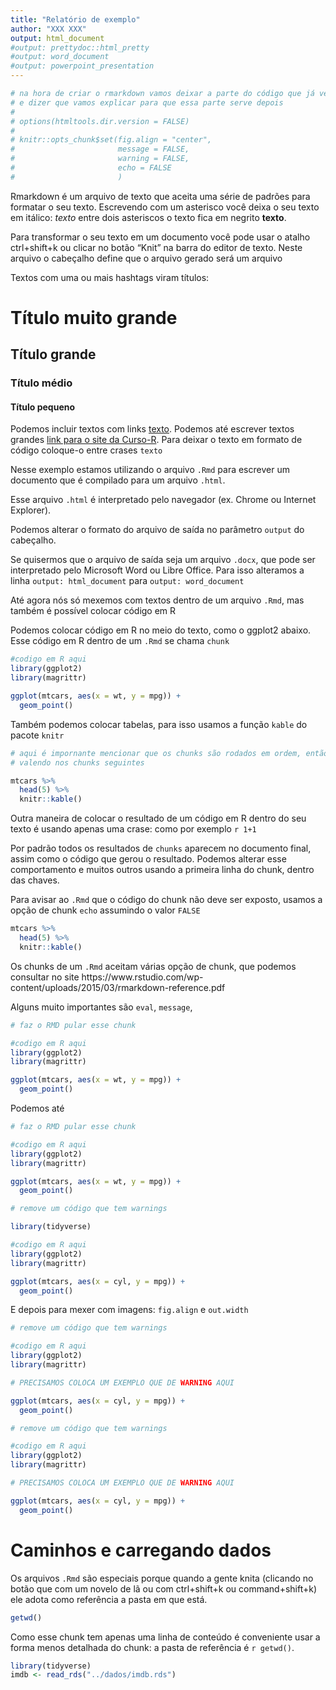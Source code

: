 ```yaml
---
title: "Relatório de exemplo"
author: "XXX XXX"
output: html_document
#output: prettydoc::html_pretty
#output: word_document
#output: powerpoint_presentation
---
```


```r

# na hora de criar o rmarkdown vamos deixar a parte do código que já vem no template, mas vamos comentar código com #
# e dizer que vamos explicar para que essa parte serve depois
#
# options(htmltools.dir.version = FALSE)
# 
# knitr::opts_chunk$set(fig.align = "center",
#                       message = FALSE,
#                       warning = FALSE,
#                       echo = FALSE
#                       )
```

<!-- o live-coding começa aqui -->

Rmarkdown é um arquivo de texto que aceita uma série de padrões para formatar o seu texto.
Escrevendo com um asterisco você deixa o seu texto em itálico: *texto* entre dois asteriscos o texto fica em negrito **texto**.

Para transformar o seu texto em um documento você pode usar o atalho ctrl+shift+k ou clicar no botão "Knit" na barra do editor de texto. Neste arquivo o cabeçalho define que o arquivo gerado será um arquivo 

Textos com uma ou mais hashtags viram títulos:

# Título muito grande

## Título grande

### Título médio

#### Título pequeno

Podemos incluir textos com links [texto](http://google.com). Podemos até escrever textos grandes [link para o site da Curso-R](https://curso-r.com). Para deixar o texto em formato de código coloque-o entre crases `texto`

Nesse exemplo estamos utilizando o arquivo `.Rmd` para escrever um documento que é compilado para um arquivo `.html`.

Esse arquivo `.html` é interpretado pelo navegador (ex. Chrome ou Internet Explorer).

Podemos alterar o formato do arquivo de saída no parâmetro `output` do cabeçalho.

Se quisermos que o arquivo de saída seja um arquivo `.docx`, que pode ser interpretado pelo Microsoft Word ou Libre Office.
Para isso alteramos a linha `output: html_document` para `output: word_document`

Até agora nós só mexemos com textos dentro de um arquivo `.Rmd`, mas também é possível colocar código em R 

Podemos colocar código em R no meio do texto, como o ggplot2 abaixo. Esse código em R dentro de um `.Rmd` se chama `chunk`

```r
#codigo em R aqui
library(ggplot2)
library(magrittr)

ggplot(mtcars, aes(x = wt, y = mpg)) + 
  geom_point()
```

Também podemos colocar tabelas, para isso usamos a função `kable` do pacote `knitr`

```r
# aqui é impornante mencionar que os chunks são rodados em ordem, então um library que vc deu antes continua
# valendo nos chunks seguintes

mtcars %>% 
  head(5) %>% 
  knitr::kable()
```

Outra maneira de colocar o resultado de um código em R dentro do seu texto é usando apenas uma crase: como por exemplo `r 1+1`

Por padrão todos os resultados de `chunks` aparecem no documento final, assim como o código que gerou o resultado. 
Podemos alterar esse comportamento e muitos outros usando a primeira linha do chunk, dentro das chaves. 

Para avisar ao `.Rmd` que o código do chunk não deve ser exposto, usamos a opção de chunk `echo` assumindo o valor `FALSE`

```r
mtcars %>% 
  head(5) %>% 
  knitr::kable()
```

Os chunks de um `.Rmd` aceitam várias opção de chunk, que podemos consultar no site https://www.rstudio.com/wp-content/uploads/2015/03/rmarkdown-reference.pdf

Alguns muito importantes são `eval`, `message`,
```r
# faz o RMD pular esse chunk

#codigo em R aqui
library(ggplot2)
library(magrittr)

ggplot(mtcars, aes(x = wt, y = mpg)) + 
  geom_point()
```

Podemos até 

```r
# faz o RMD pular esse chunk

#codigo em R aqui
library(ggplot2)
library(magrittr)

ggplot(mtcars, aes(x = wt, y = mpg)) + 
  geom_point()
```

```r
# remove um código que tem warnings

library(tidyverse)

#codigo em R aqui
library(ggplot2)
library(magrittr)

ggplot(mtcars, aes(x = cyl, y = mpg)) + 
  geom_point()
```

E depois para mexer com imagens: `fig.align` e `out.width` 

```r
# remove um código que tem warnings

#codigo em R aqui
library(ggplot2)
library(magrittr)

# PRECISAMOS COLOCA UM EXEMPLO QUE DE WARNING AQUI

ggplot(mtcars, aes(x = cyl, y = mpg)) + 
  geom_point()
```

```r
# remove um código que tem warnings

#codigo em R aqui
library(ggplot2)
library(magrittr)

# PRECISAMOS COLOCA UM EXEMPLO QUE DE WARNING AQUI

ggplot(mtcars, aes(x = cyl, y = mpg)) + 
  geom_point()
```

# Caminhos e carregando dados

Os arquivos `.Rmd` são especiais porque quando a gente knita (clicando no botão que com um novelo de lã ou com
ctrl+shift+k ou command+shift+k) ele adota como referência a pasta em que está.

```r
getwd()
```

Como esse chunk tem apenas uma linha de conteúdo é conveniente usar a forma menos detalhada do chunk: a pasta de referência é `r getwd()`.

```r
library(tidyverse)
imdb <- read_rds("../dados/imdb.rds")
```

<!-- ```{r, out.width="75%", eval = FALSE, fig.cap="<center><b>Logo: <a href='https://github.com/yihui/xaringan'>Pacote xaringan</a></b></center>"} -->
<!-- knitr::include_graphics("img/hex-xaringan.png") -->
<!-- ``` -->
